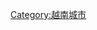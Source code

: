 {{Catnav|頁面分類|各種主題的頁面分類|按國家分類|各國行政區劃|越南行政區劃}}
{{Commons category|Can Tho}}

[[Category:越南城市|Category:越南城市]]